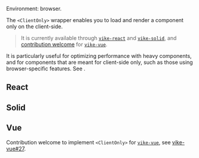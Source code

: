 
Environment: browser.

The `<ClientOnly>` wrapper enables you to load and render a component only on the client-side.

> It is currently available through [`vike-react`](https://github.com/vikejs/vike-react) and [`vike-solid`](https://github.com/vikejs/vike-solid), and [contribution welcome](https://github.com/vikejs/vike-vue/issues/27) for [`vike-vue`](https://github.com/vikejs/vike-vue).

It is particularly useful for optimizing performance with heavy components, and for components that are meant for client-side only, such as those using browser-specific features. See <Link href="/client-only-components" />.

## React

<ClientOnlyCommon packageName="vike-react" />

## Solid

<ClientOnlyCommon packageName="vike-solid" />

## Vue

Contribution welcome to implement `<ClientOnly>` for [`vike-vue`](https://github.com/vikejs/vike-vue), see [vike-vue#27](https://github.com/vikejs/vike-vue/issues/27).
